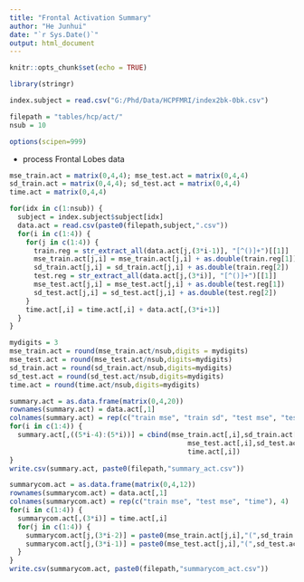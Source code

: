 ```yaml
---
title: "Frontal Activation Summary"
author: "He Junhui"
date: "`r Sys.Date()`"
output: html_document
---
```


```r
knitr::opts_chunk$set(echo = TRUE)
```

```r
library(stringr)
```


```r
index.subject = read.csv("G:/Phd/Data/HCPFMRI/index2bk-0bk.csv")
```

```r
filepath = "tables/hcp/act/"
nsub = 10
```

```r
options(scipen=999)
```


+ process Frontal Lobes data

```r
mse_train.act = matrix(0,4,4); mse_test.act = matrix(0,4,4)
sd_train.act = matrix(0,4,4); sd_test.act = matrix(0,4,4)
time.act = matrix(0,4,4)

for(idx in c(1:nsub)) {
  subject = index.subject$subject[idx]
  data.act = read.csv(paste0(filepath,subject,".csv"))
  for(i in c(1:4)) {
    for(j in c(1:4)) {
      train.reg = str_extract_all(data.act[j,(3*i-1)], "[^()]+")[[1]]
      mse_train.act[j,i] = mse_train.act[j,i] + as.double(train.reg[1])
      sd_train.act[j,i] = sd_train.act[j,i] + as.double(train.reg[2])
      test.reg = str_extract_all(data.act[j,(3*i)], "[^()]+")[[1]]
      mse_test.act[j,i] = mse_test.act[j,i] + as.double(test.reg[1])
      sd_test.act[j,i] = sd_test.act[j,i] + as.double(test.reg[2])
    }
    time.act[,i] = time.act[,i] + data.act[,(3*i+1)]
  }
}

mydigits = 3
mse_train.act = round(mse_train.act/nsub,digits = mydigits)
mse_test.act = round(mse_test.act/nsub,digits=mydigits)
sd_train.act = round(sd_train.act/nsub,digits=mydigits)
sd_test.act = round(sd_test.act/nsub,digits=mydigits)
time.act = round(time.act/nsub,digits=mydigits)
```

```r
summary.act = as.data.frame(matrix(0,4,20))
rownames(summary.act) = data.act[,1]
colnames(summary.act) = rep(c("train mse", "train sd", "test mse", "test sd", "time"), 4)
for(i in c(1:4)) {
  summary.act[,((5*i-4):(5*i))] = cbind(mse_train.act[,i],sd_train.act[,i],
                                            mse_test.act[,i],sd_test.act[,i],
                                            time.act[,i])
}
write.csv(summary.act, paste0(filepath,"summary_act.csv"))
```

```r
summarycom.act = as.data.frame(matrix(0,4,12))
rownames(summarycom.act) = data.act[,1]
colnames(summarycom.act) = rep(c("train mse", "test mse", "time"), 4)
for(i in c(1:4)) {
  summarycom.act[,(3*i)] = time.act[,i]
  for(j in c(1:4)) {
    summarycom.act[j,(3*i-2)] = paste0(mse_train.act[j,i],"(",sd_train.act[j,i],")")
    summarycom.act[j,(3*i-1)] = paste0(mse_test.act[j,i],"(",sd_test.act[j,i],")")
  }
}
write.csv(summarycom.act, paste0(filepath,"summarycom_act.csv"))
```
